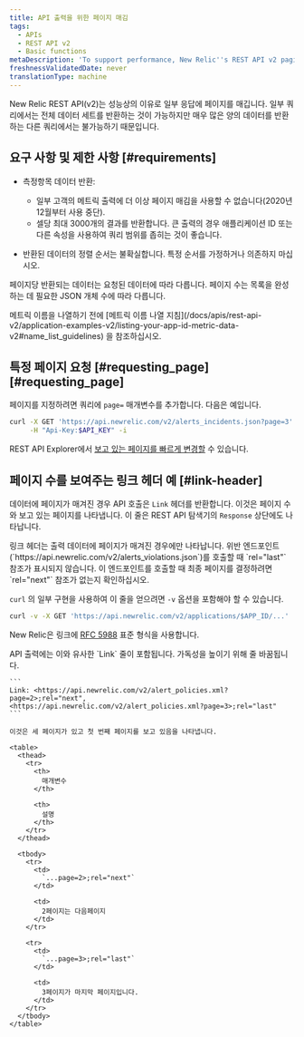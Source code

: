 ```yaml
---
title: API 출력을 위한 페이지 매김
tags:
  - APIs
  - REST API v2
  - Basic functions
metaDescription: 'To support performance, New Relic''s REST API v2 paginates responses using the standard format for links from RFC 5988.'
freshnessValidatedDate: never
translationType: machine
---
```


New Relic REST API(v2)는 성능상의 이유로 일부 응답에 페이지를 매깁니다. 일부 쿼리에서는 전체 데이터 세트를 반환하는 것이 가능하지만 매우 많은 양의 데이터를 반환하는 다른 쿼리에서는 불가능하기 때문입니다.

## 요구 사항 및 제한 사항 [#requirements]

* 측정항목 데이터 반환:

  * 일부 고객의 메트릭 출력에 더 이상 페이지 매김을 사용할 수 없습니다(2020년 12월부터 사용 중단).
  * 셀당 최대 3000개의 결과를 반환합니다. 큰 출력의 경우 애플리케이션 ID 또는 다른 속성을 사용하여 쿼리 범위를 좁히는 것이 좋습니다.

* 반환된 데이터의 정렬 순서는 불확실합니다. 특정 순서를 가정하거나 의존하지 마십시오.

페이지당 반환되는 데이터는 요청된 데이터에 따라 다릅니다. 페이지 수는 목록을 완성하는 데 필요한 JSON 개체 수에 따라 다릅니다.

<Callout variant="important">
  메트릭 이름을 나열하기 전에 [메트릭 이름 나열 지침](/docs/apis/rest-api-v2/application-examples-v2/listing-your-app-id-metric-data-v2#name_list_guidelines) 을 참조하십시오.
</Callout>

## 특정 페이지 요청 [#requesting\_page][#requesting_page]

페이지를 지정하려면 쿼리에 `page=` 매개변수를 추가합니다. 다음은 예입니다.

```sh
curl -X GET 'https://api.newrelic.com/v2/alerts_incidents.json?page=3' \
     -H "Api-Key:$API_KEY" -i
```

REST API Explorer에서 [보고 있는 페이지를 빠르게 변경할](/docs/apm/apis/api-explorer-v2/parts-api-explorer#data_page) 수 있습니다.

## 페이지 수를 보여주는 링크 헤더 예 [#link-header]

데이터에 페이지가 매겨진 경우 API 호출은 `Link` 헤더를 반환합니다. 이것은 페이지 수와 보고 있는 페이지를 나타냅니다. 이 줄은 REST API 탐색기의 `Response` 상단에도 나타납니다.

<Callout variant="important">
  링크 헤더는 출력 데이터에 페이지가 매겨진 경우에만 나타납니다.
</Callout>

<Callout variant="tip">
  위반 엔드포인트(`https://api.newrelic.com/v2/alerts_violations.json`)를 호출할 때 `rel="last"` 참조가 표시되지 않습니다. 이 엔드포인트를 호출할 때 최종 페이지를 결정하려면 `rel="next"` 참조가 없는지 확인하십시오.
</Callout>

`curl` 의 일부 구현을 사용하여 이 줄을 얻으려면 `-v` 옵션을 포함해야 할 수 있습니다.

```sh
curl -v -X GET 'https://api.newrelic.com/v2/applications/$APP_ID/...'
```

New Relic은 링크에 [RFC 5988](http://www.rfc-editor.org/rfc/rfc5988.txt) 표준 형식을 사용합니다.

<CollapserGroup>
  <Collapser id="3-pages" title="예: 3페이지 반환">
    API 출력에는 이와 유사한 `Link` 줄이 포함됩니다. 가독성을 높이기 위해 줄 바꿈됩니다.

    ```
    Link: <https://api.newrelic.com/v2/alert_policies.xml?page=2>;rel="next", 
    <https://api.newrelic.com/v2/alert_policies.xml?page=3>;rel="last"
    ```

    이것은 세 페이지가 있고 첫 번째 페이지를 보고 있음을 나타냅니다.

    <table>
      <thead>
        <tr>
          <th>
            매개변수
          </th>

          <th>
            설명
          </th>
        </tr>
      </thead>

      <tbody>
        <tr>
          <td>
            `...page=2>;rel="next"`
          </td>

          <td>
            2페이지는 다음페이지
          </td>
        </tr>

        <tr>
          <td>
            `...page=3>;rel="last"`
          </td>

          <td>
            3페이지가 마지막 페이지입니다.
          </td>
        </tr>
      </tbody>
    </table>
  </Collapser>
</CollapserGroup>